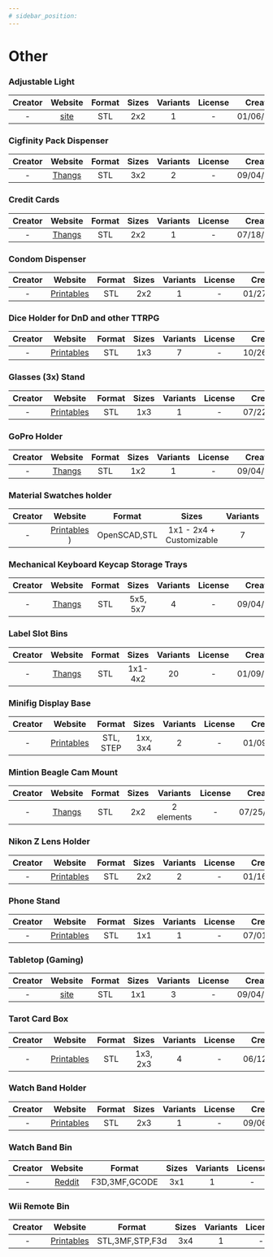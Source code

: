 ```yaml
---
# sidebar_position:
---
```


# Other

### Adjustable Light
| Creator | Website | Format | Sizes | Variants | License | Created |
| :-: | :-: | :-: | :-: | :-: | :-: | :-: |
| - | [site](https://www.printables.com/en/model/273727-adjustable-light) | STL | 2x2 | 1 | - | 01/06/2023 |

### Cigfinity Pack Dispenser
| Creator | Website | Format | Sizes | Variants | License | Created |
| :-: | :-: | :-: | :-: | :-: | :-: | :-: |
| - | [Thangs](https://thangs.com/designer/Machenna56k/3d-model/Gridfinity%20%7C%20Cigfinity%20Pack%20Dispenser-212826) | STL | 3x2 | 2 | - | 09/04/2022 |

### Credit Cards
| Creator | Website | Format | Sizes | Variants | License | Created |
| :-: | :-: | :-: | :-: | :-: | :-: | :-: |
| - | [Thangs](https://thangs.com/designer/Alex%20Dresko/3d-model/Gridfinity%2520credit%2520cards%25202x2-7-192951) | STL | 2x2 | 1 | - | 07/18/2022 |

### Condom Dispenser
| Creator | Website | Format | Sizes | Variants | License | Created |
| :-: | :-: | :-: | :-: | :-: | :-: | :-: |
| - | [Printables](https://www.printables.com/model/269273-condom-dispenser) | STL | 2x2 | 1 | - | 01/27/2024 |

### Dice Holder for DnD and other TTRPG
| Creator | Website | Format | Sizes | Variants | License | Created |
| :-: | :-: | :-: | :-: | :-: | :-: | :-: |
| - | [Printables](https://www.printables.com/model/295485-gridfinity-dice-holder-for-dnd-and-other-ttrpg) | STL | 1x3 | 7 | - | 10/26/2022 |

### Glasses (3x) Stand
| Creator | Website | Format | Sizes | Variants | License | Created |
| :-: | :-: | :-: | :-: | :-: | :-: | :-: |
| - | [Printables](https://www.printables.com/model/245600-gridfinity-glasses-3x-stand) | STL | 1x3 | 1 | - | 07/22/2022 |

### GoPro Holder
| Creator | Website | Format | Sizes | Variants | License | Created |
| :-: | :-: | :-: | :-: | :-: | :-: | :-: |
| - | [Thangs](https://thangs.com/designer/martinwew/3d-model/Gridfinity%202x1%20gopro%20holder.STL-313028) | STL | 1x2 | 1 | - | 09/04/2022 |

### Material Swatches holder
| Creator | Website | Format | Sizes | Variants | License | Created |
| :-: | :-: | :-: | :-: | :-: | :-: | :-: |
| - | [Printables](https://www.printables.com/model/587675-gridfinity-material-swatches-holder-v2-parametric) ) | OpenSCAD,STL | 1x1 - 2x4 + Customizable | 7 | - | 02/14/2024 |

### Mechanical Keyboard Keycap Storage Trays
| Creator | Website | Format | Sizes | Variants | License | Created |
| :-: | :-: | :-: | :-: | :-: | :-: | :-: |
| - | [Thangs](https://thangs.com/designer/LengAwaits/3d-model/Gridfinity%2520Mechanical%2520Keyboard%2520Keycap%2520Storage%2520Trays%2520(5x5%2520and%25205x7)-238569) | STL | 5x5, 5x7 | 4 | - | 09/04/2022 |

### Label Slot Bins
| Creator | Website | Format | Sizes | Variants | License | Created |
| :-: | :-: | :-: | :-: | :-: | :-: | :-: |
| - | [Thangs](https://thangs.com/designer/galile0/3d-model/galile0%27s%20Label%20Slot%20Bins%20for%20Gridfinity-987328) | STL | 1x1-4x2 | 20 | - | 01/09/2024 |

### Minifig Display Base
| Creator | Website | Format | Sizes | Variants | License | Created |
| :-: | :-: | :-: | :-: | :-: | :-: | :-: |
| - | [Printables](https://www.printables.com/model/284008-gridfinity-minifig-display-base) | STL, STEP | 1xx, 3x4 | 2 | - | 01/09/2023 |

### Mintion Beagle Cam Mount
| Creator | Website | Format | Sizes | Variants | License | Created |
| :-: | :-: | :-: | :-: | :-: | :-: | :-: |
| - | [Thangs](https://thangs.com/designer/ZackFreedman/3d-model/Gridfinity%2520Mintion%2520Beagle%2520Cam%2520Mount-174265) | STL | 2x2 | 2 elements | - | 07/25/2022 |

### Nikon Z Lens Holder
| Creator | Website | Format | Sizes | Variants | License | Created |
| :-: | :-: | :-: | :-: | :-: | :-: | :-: |
| - | [Printables](https://www.printables.com/model/720657-nikon-z-lend-holder-for-gridfinity) | STL | 2x2 | 2 | - | 01/16/2024 |

### Phone Stand
| Creator | Website | Format | Sizes | Variants | License | Created |
| :-: | :-: | :-: | :-: | :-: | :-: | :-: |
| - | [Printables](https://www.printables.com/model/177160-gridfinity-phone-stand) | STL | 1x1 | 1 | - | 07/01/2022 |

### Tabletop (Gaming)
| Creator | Website | Format | Sizes | Variants | License | Created |
| :-: | :-: | :-: | :-: | :-: | :-: | :-: |
| - | [site](https://www.thingiverse.com/thing:5454853) | STL | 1x1 | 3 | - | 09/04/2022 |

### Tarot Card Box
| Creator | Website | Format | Sizes | Variants | License | Created |
| :-: | :-: | :-: | :-: | :-: | :-: | :-: |
| - | [Printables](https://www.printables.com/model/199465-gridfinity-boxes-for-tarot-cards) | STL | 1x3, 2x3 | 4 | - | 06/12/2022 |

### Watch Band Holder
| Creator | Website | Format | Sizes | Variants | License | Created |
| :-: | :-: | :-: | :-: | :-: | :-: | :-: |
| - | [Printables](https://www.printables.com/model/268905-gridfinity-watch-band-holder) | STL | 2x3 | 1 | - | 09/06/2022 |

### Watch Band Bin
| Creator | Website | Format | Sizes | Variants | License | Created |
| :-: | :-: | :-: | :-: | :-: | :-: | :-: |
| - | [Reddit](https://www.reddit.com/r/gridfinity/comments/18etpfi/watch_band_bin_3x1_vase_mode/) | F3D,3MF,GCODE | 3x1 | 1 | - | 12/26/2023 |

### Wii Remote Bin
| Creator | Website | Format | Sizes | Variants | License | Created |
| :-: | :-: | :-: | :-: | :-: | :-: | :-: |
| - | [Printables](https://www.printables.com/model/810571-gridfinity-wii-remote-bin) | STL,3MF,STP,F3d | 3x4 | 1 | - | 03/19/2024 |
